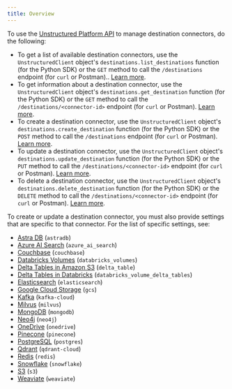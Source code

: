 ```yaml
---
title: Overview
---
```


To use the [Unstructured Platform API](/platform/api/overview) to manage destination connectors, do the following:

- To get a list of available destination connectors, use the `UnstructuredClient` object's `destinations.list_destinations` function (for the Python SDK) or 
  the `GET` method to call the `/destinations` endpoint (for `curl` or Postman).. [Learn more](/platform/api/overview#list-destination-connectors).
- To get information about a destination connector, use the `UnstructuredClient` object's `destinations.get_destination` function (for the Python SDK) or 
  the `GET` method to call the `/destinations/<connector-id>` endpoint (for `curl` or Postman). [Learn more](/platform/api/overview#get-a-destination-connector).
- To create a destination connector, use the `UnstructuredClient` object's `destinations.create_destination` function (for the Python SDK) or 
  the `POST` method to call the `/destinations` endpoint (for `curl` or Postman). [Learn more](/platform/api/overview#create-a-destination-connector).
- To update a destination connector, use the `UnstructuredClient` object's `destinations.update_destination` function (for the Python SDK) or 
  the `PUT` method to call the `/destinations/<connector-id>` endpoint (for `curl` or Postman). [Learn more](/platform/api/overview#update-a-destination-connector).
- To delete a destination connector, use the `UnstructuredClient` object's `destinations.delete_destination` function (for the Python SDK) or 
  the `DELETE` method to call the `/destinations/<connector-id>` endpoint (for `curl` or Postman). [Learn more](/platform/api/overview#delete-a-destination-connector). 

To create or update a destination connector, you must also provide settings that are specific to that connector. 
For the list of specific settings, see:

- [Astra DB](/platform/api/destinations/astradb) (`astradb`)
- [Azure AI Search](/platform/api/destinations/azure-ai-search) (`azure_ai_search`)
- [Couchbase](/platform/api/destinations/couchbase) (`couchbase`)
- [Databricks Volumes](/platform/api/destinations/databricks-volumes) (`databricks_volumes`)
- [Delta Tables in Amazon S3](/platform/api/destinations/delta-table) (`delta_table`)
- [Delta Tables in Databricks](/platform/api/destinations/databricks-delta-table) (`databricks_volume_delta_tables`)
- [Elasticsearch](/platform/api/destinations/elasticsearch) (`elasticsearch`)
- [Google Cloud Storage](/platform/api/destinations/google-cloud) (`gcs`)
- [Kafka](/platform/api/destinations/kafka) (`kafka-cloud`)
- [Milvus](/platform/api/destinations/milvus) (`milvus`)
- [MongoDB](/platform/api/destinations/mongodb) (`mongodb`)
- [Neo4j](/platform/api/destinations/neo4j) (`neo4j`)
- [OneDrive](/platform/api/destinations/onedrive) (`onedrive`)
- [Pinecone](/platform/api/destinations/pinecone) (`pinecone`)
- [PostgreSQL](/platform/api/destinations/postgresql) (`postgres`)
- [Qdrant](/platform/api/destinations/qdrant) (`qdrant-cloud`)
- [Redis](/platform/api/destinations/redis) (`redis`)
- [Snowflake](/platform/api/destinations/snowflake) (`snowflake`)
- [S3](/platform/api/destinations/s3) (`s3`)
- [Weaviate](/platform/api/destinations/weaviate) (`weaviate`)

